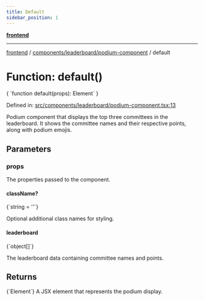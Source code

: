 ```yaml
---
title: Default
sidebar_position: 1
---
```



[**frontend**](../../../..)

***

[frontend](../../../..) / [components/leaderboard/podium-component](..) / default

# Function: default()

<CodeBlock language="ts">
{ `function default(props): Element` }
</CodeBlock>

Defined in: [src/components/leaderboard/podium-component.tsx:13](https://github.com/svsticky/CommitteeClash/blob/cf8a63ee123fe6ef8b9cc633622ca8c3bc6fa48a/frontend/src/components/leaderboard/podium-component.tsx#L13)

Podium component that displays the top three committees in the leaderboard.
It shows the committee names and their respective points, along with podium emojis.

## Parameters

### props

The properties passed to the component.

#### className?
<CodeBlock language="ts">
{`string = ''`}
</CodeBlock>

Optional additional class names for styling.

#### leaderboard
<CodeBlock language="ts">
{`object[]`}
</CodeBlock>

The leaderboard data containing committee names and points.

## Returns
<CodeBlock language="ts">
{`Element`}
</CodeBlock>
A JSX element that represents the podium display.
